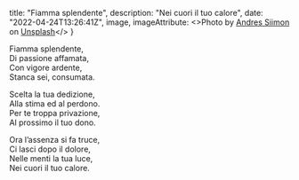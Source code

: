
  title: "Fiamma splendente",
  description: "Nei cuori il tuo calore",
  date: "2022-04-24T13:26:41Z",
  image,
  imageAttribute: <>Photo by <a href="https://unsplash.com/@johnmcclane?utm_source=unsplash&utm_medium=referral&utm_content=creditCopyText">Andres Siimon</a> on <a href="https://unsplash.com/s/photos/candle-book?utm_source=unsplash&utm_medium=referral&utm_content=creditCopyText">Unsplash</a></>
}


Fiamma splendente,  
Di passione affamata,  
Con vigore ardente,  
Stanca sei, consumata.

Scelta la tua dedizione,  
Alla stima ed al perdono.  
Per te troppa privazione,  
Al prossimo il tuo dono.

Ora l’assenza si fa truce,  
Ci lasci dopo il dolore,  
Nelle menti la tua luce,  
Nei cuori il tuo calore.
